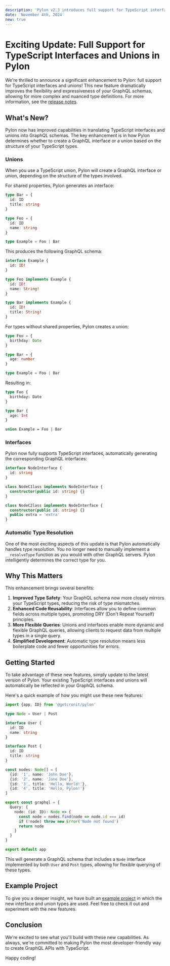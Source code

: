 ```yaml
---
description: 'Pylon v2.3 introduces full support for TypeScript interfaces and unions, making it easier to define complex type hierarchies in your GraphQL schemas.'
date: 'November 4th, 2024'
new: true
---
```



# Exciting Update: Full Support for TypeScript Interfaces and Unions in Pylon

<Authors date="November 4th, 2024">
  <Author name="Nico Schett" link="https://github.com/schettn" />
</Authors>

We're thrilled to announce a significant enhancement to Pylon: full support for TypeScript interfaces and unions! This new feature dramatically improves the flexibility and expressiveness of your GraphQL schemas, allowing for more complex and nuanced type definitions.
For more information, see the [release notes](../docs/release-notes/v2.3.mdx).

## What's New?

Pylon now has improved capabilities in translating TypeScript interfaces and unions into GraphQL schemas. The key enhancement is in how Pylon determines whether to create a GraphQL interface or a union based on the structure of your TypeScript types.

### Unions

When you use a TypeScript union, Pylon will create a GraphQL interface or union, depending on the structure of the types involved.

For shared properties, Pylon generates an interface:

```typescript
type Bar = {
  id: ID
  title: string
}

type Foo = {
  id: ID
  name: string
}

type Example = Foo | Bar
```

This produces the following GraphQL schema:

```graphql
interface Example {
  id: ID!
}

type Foo implements Example {
  id: ID!
  name: String!
}

type Bar implements Example {
  id: ID!
  title: String!
}
```

For types without shared properties, Pylon creates a union:

```typescript
type Foo = {
  birthday: Date
}

type Bar = {
  age: number
}

type Example = Foo | Bar
```

Resulting in:

```graphql
type Foo {
  birthday: Date
}

type Bar {
  age: Int
}

union Example = Foo | Bar
```

### Interfaces

Pylon now fully supports TypeScript interfaces, automatically generating the corresponding GraphQL interfaces:

```typescript
interface NodeInterface {
  id: string
}

class NodeC1lass implements NodeInterface {
  constructor(public id: string) {}
}

class NodeC2lass implements NodeInterface {
  constructor(public id: string) {}
  public extra = 'extra'
}
```

### Automatic Type Resolution

One of the most exciting aspects of this update is that Pylon automatically handles type resolution. You no longer need to manually implement a `__resolveType` function as you would with other GraphQL servers. Pylon intelligently determines the correct type for you.

## Why This Matters

This enhancement brings several benefits:

1. **Improved Type Safety**: Your GraphQL schema now more closely mirrors your TypeScript types, reducing the risk of type mismatches.
2. **Enhanced Code Reusability**: Interfaces allow you to define common fields across multiple types, promoting DRY (Don't Repeat Yourself) principles.
3. **More Flexible Queries**: Unions and interfaces enable more dynamic and flexible GraphQL queries, allowing clients to request data from multiple types in a single query.
4. **Simplified Development**: Automatic type resolution means less boilerplate code and fewer opportunities for errors.

## Getting Started

To take advantage of these new features, simply update to the latest version of Pylon. Your existing TypeScript interfaces and unions will automatically be reflected in your GraphQL schema.

Here's a quick example of how you might use these new features:

```typescript
import {app, ID} from '@getcronit/pylon'

type Node = User | Post

interface User {
  id: ID
  name: string
}

interface Post {
  id: ID
  title: string
}

const nodes: Node[] = [
  {id: '1', name: 'John Doe'},
  {id: '2', name: 'Jane Doe'},
  {id: '3', title: 'Hello, World!'},
  {id: '4', title: 'Hello, Pylon!'}
]

export const graphql = {
  Query: {
    node: (id: ID): Node => {
      const node = nodes.find(node => node.id === id)
      if (!node) throw new Error('Node not found')
      return node
    }
  }
}

export default app
```

This will generate a GraphQL schema that includes a `Node` interface implemented by both `User` and `Post` types, allowing for flexible querying of these types.

## Example Project

To give you a deeper insight, we have built an [example project](https://github.com/getcronit/pylon/tree/main/examples/interfaces-and-unions) in which the new interface and union types are used. Feel free to check it out and experiment with the new features.

## Conclusion

We're excited to see what you'll build with these new capabilities. As always, we're committed to making Pylon the most developer-friendly way to create GraphQL APIs with TypeScript.

Happy coding!
